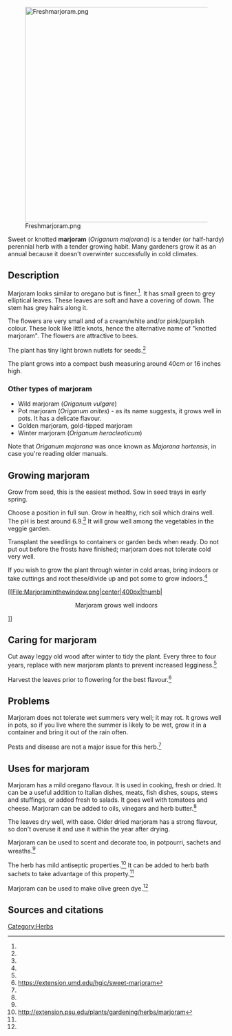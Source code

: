 [[File:Freshmarjoram.png|center|500px]]

Sweet or knotted '''marjoram''' (''Origanum majorana'') is a tender (or half-hardy) perennial herb with a tender growing habit. Many gardeners grow it as an annual because it doesn't overwinter successfully in cold climates.

== Description ==
Marjoram looks similar to oregano but is finer.<ref name="psu" />. It has small green to grey elliptical leaves. These leaves are soft and have a covering of down. The stem has grey hairs along it.

The flowers are very small and of a cream/white and/or pink/purplish colour. These look like little knots, hence the alternative name of "knotted marjoram". The flowers are attractive to bees.

The plant has tiny light brown nutlets for seeds.<ref name="psu" />

The plant grows into a compact bush measuring around 40cm or 16 inches high.

=== Other types of marjoram ===

*Wild marjoram (''Origanum vulgare'')
*Pot marjoram (''Origanum onites'') - as its name suggests, it grows well in pots. It has a delicate flavour.
*Golden marjoram, gold-tipped marjoram
*Winter marjoram (''Origanum heracleoticum'')

Note that ''Origanum majorana'' was once known as ''Majorana hortensis'', in case you're reading older manuals.

== Growing marjoram ==
Grow from seed, this is the easiest method. Sow in seed trays in early spring.

Choose a position in full sun. Grow in healthy, rich soil which drains well. The pH is best around 6.9.<ref name="psu" /> It will grow well among the vegetables in the veggie garden.

Transplant the seedlings to containers or garden beds when ready. Do not put out before the frosts have finished; marjoram does not tolerate cold very well.

If you wish to grow the plant through winter in cold areas, bring indoors or take cuttings and root these/divide up and pot some to grow indoors.<ref name="umd" />

[[File:Marjoraminthewindow.png|center|400px|thumb|<center>Marjoram grows well indoors</center>]]

== Caring for marjoram ==

Cut away leggy old wood after winter to tidy the plant. Every three to four years, replace with new marjoram plants to prevent increased legginess.<ref name="psu" />

Harvest the leaves prior to flowering for the best flavour.<ref name="umd">https://extension.umd.edu/hgic/sweet-marjoram</ref>

== Problems ==
Marjoram does not tolerate wet summers very well; it may rot. It grows well in pots, so if you live where the summer is likely to be wet, grow it in a container and bring it out of the rain often.

Pests and disease are not a major issue for this herb.<ref name="psu" />

== Uses for marjoram ==
Marjoram has a mild oregano flavour. It is used in cooking, fresh or dried. It can be a useful addition to Italian dishes, meats, fish dishes, soups, stews and stuffings, or added fresh to salads. It goes well with tomatoes and cheese. Marjoram can be added to oils, vinegars and herb butter.<ref name="psu" />

The leaves dry well, with ease. Older dried marjoram has a strong flavour, so don't overuse it and use it within the year after drying.

Marjoram can be used to scent and decorate too, in potpourri, sachets and wreaths.<ref name="umd" />

The herb has mild antiseptic properties.<ref name="psu">http://extension.psu.edu/plants/gardening/herbs/marjoram</ref> It can be added to herb bath sachets to take advantage of this property.<ref name="psu" />

Marjoram can be used to make olive green dye.<ref name="psu" />

== Sources and citations ==
{{reflist}}


[[Category:Herbs]]